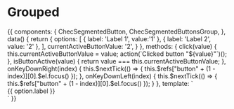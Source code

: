 
<Meta title="Form fields/Segmented buttons" component={ChecSegmentedButtonsGroup} />

# Grouped

<Props of={ChecSegmentedButtonsGroup} />

<Preview>
  <Story name="Grouped">
    {{
      components: {
        ChecSegmentedButton,
        ChecSegmentedButtonsGroup,
      },
      data() {
        return {
          options: [
            { label: 'Label 1', value:'1' },
            { label: 'Label 2', value: '2' },
          ],
          currentActiveButtonValue: '2',
        }
      },
      methods: {
        click(value) {
          this.currentActiveButtonValue = value;
          action(`Clicked button "${value}"`)();
        },
        isButtonActive(value) {
          return value === this.currentActiveButtonValue;
        },
        onKeyDownRight(index) {
          this.$nextTick(() => {
            this.$refs["button" + (1 - index)][0].$el.focus()
          });
        },
        onKeyDownLeft(index) {
          this.$nextTick(() => {
            this.$refs["button" + (1 - index)][0].$el.focus()
          });
        }
      },
      template: `
        <div class="flex flex-column justify-center font-lato mx-auto p-16 bg-gray-100">
          <ChecSegmentedButtonsGroup>
            <ChecSegmentedButton
              v-for="(option, index) in options"
              :ref="'button' + index"
              @move-prev="() => onKeyDownLeft(index)"
              @move-next="() => onKeyDownRight(index)"
              :key="option.value"
              @click="click"
              :value="option.value"
              :active="isButtonActive(option.value)"
            >
            {{ option.label }}
            </ChecSegmentedButton>
          </ChecSegmentedButtonsGroup>
        </div>`
    }}
  </Story>
</Preview>
